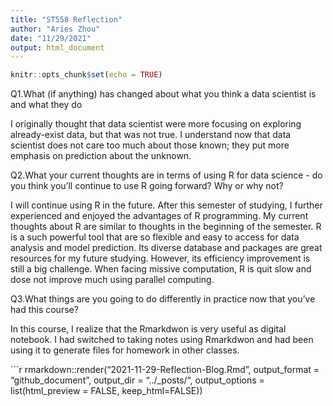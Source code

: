 ```yaml
---
title: "ST558 Reflection"
author: "Aries Zhou"
date: "11/29/2021"
output: html_document
---
```


```r
knitr::opts_chunk$set(echo = TRUE)
```


Q1.What (if anything) has changed about what you think a data scientist is and what they do  

I originally thought that data scientist were more focusing on exploring already-exist data, but that was not true. I understand now that data scientist does not care too much about those known; they put more emphasis on prediction about the unknown.   

Q2.What your current thoughts are in terms of using R for data science - do you think you'll continue to use R going forward?  Why or why not?    

I will continue using R in the future. After this semester of studying, I further experienced and enjoyed the advantages of R programming. My current thoughts about R are similar to thoughts in the beginning of the semester. R is a such powerful tool that are so flexible and easy to access for data analysis and model prediction. Its diverse database and packages are great resources for my future studying. However, its efficiency improvement is still a big challenge. When facing missive computation, R is quit slow and dose not improve much using parallel computing.   

Q3.What things are you going to do differently in practice now that you've had this course?   

In this course, I realize that the Rmarkdwon is very useful as digital notebook. I had switched to taking notes using Rmarkdwon and had been using it to generate files for homework in other classes.  


```r
rmarkdown::render("2021-11-29-Reflection-Blog.Rmd", 
                  output_format = "github_document", 
                  output_dir = "../_posts/",
                  output_options = list(html_preview = FALSE, keep_html=FALSE))
